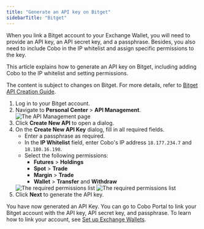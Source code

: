 ```yaml
---
title: "Generate an API key on Bitget"
sidebarTitle: "Bitget"
---
```


When you link a Bitget account to your Exchange Wallet, you will need to provide an API key, an API secret key, and a passphrase. Besides, you also need to include Cobo in the IP whitelist and assign specific permissions to the key.

This article explains how to generate an API key on Bitget, including adding Cobo to the IP whitelist and setting permissions.

<Note>The content is subject to changes on Bitget. For more details, refer to <a href="https://www.bitget.com/academy/bitget-api-trading-guideline">Bitget API Creation Guide</a>.</Note>

1. Log in to your Bitget account.
2. Navigate to **Personal Center** > **API Management**.
    <img src="/en/images/exchange-wallet/bitget api.png" className="screenshot_modal" alt="The API Management page" />
3. Click **Create New API** to open a dialog.
4. On the **Create New API Key** dialog, fill in all required fields. 
    - Enter a passphrase as required.
    - In the **IP Whitelist** field, enter Cobo's IP address `18.177.234.7` and `18.180.16.190`.
    - Select the following permissions:
        - **Futures** > **Holdings** 
        - **Spot** > **Trade** 
        - **Margin** > **Trade** 
        - **Wallet** > **Transfer** and **Withdraw**
    <img src="/en/images/exchange-wallet/bitget_per_1.png" className="screenshot_modal" alt="The required permissions list" />
    <img src="/en/images/exchange-wallet/bitget_per_2.png" className="screenshot_modal" alt="The required permissions list" />
5. Click **Next** to generate the API key.

You have now generated an API Key. You can go to Cobo Portal to link your Bitget account with the API key, API secret key, and passphrase. To learn how to link your account, see [Set up Exchange Wallets](/en/portal/exchange-wallets/set-up). 
